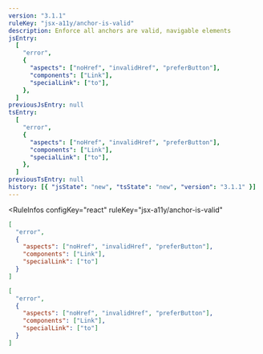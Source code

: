```yaml
---
version: "3.1.1"
ruleKey: "jsx-a11y/anchor-is-valid"
description: Enforce all anchors are valid, navigable elements
jsEntry:
  [
    "error",
    {
      "aspects": ["noHref", "invalidHref", "preferButton"],
      "components": ["Link"],
      "specialLink": ["to"],
    },
  ]
previousJsEntry: null
tsEntry:
  [
    "error",
    {
      "aspects": ["noHref", "invalidHref", "preferButton"],
      "components": ["Link"],
      "specialLink": ["to"],
    },
  ]
previousTsEntry: null
history: [{ "jsState": "new", "tsState": "new", "version": "3.1.1" }]
---
```


<RuleInfos 
  configKey="react" 
  ruleKey="jsx-a11y/anchor-is-valid" 
>

```json
[
  "error",
  {
    "aspects": ["noHref", "invalidHref", "preferButton"],
    "components": ["Link"],
    "specialLink": ["to"]
  }
]
```

```json
[
  "error",
  {
    "aspects": ["noHref", "invalidHref", "preferButton"],
    "components": ["Link"],
    "specialLink": ["to"]
  }
]
```

</RuleInfos>
